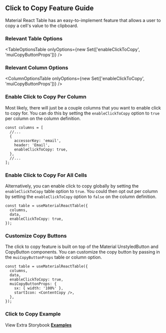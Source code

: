 
<Head>
  <title>Click to Copy Guide - Material React Table V2 Docs</title>
  <meta
    name="description"
    content="How to use and customize the click to copy features of Material React Table"
  />
</Head>

## Click to Copy Feature Guide

Material React Table has an easy-to-implement feature that allows a user to copy a cell's value to the clipboard.

### Relevant Table Options

<TableOptionsTable
  onlyOptions={new Set(['enableClickToCopy', 'muiCopyButtonProps'])}
/>

### Relevant Column Options

<ColumnOptionsTable
  onlyOptions={new Set(['enableClickToCopy', 'muiCopyButtonProps'])}
/>

### Enable Click to Copy Per Column

Most likely, there will just be a couple columns that you want to enable click to copy for. You can do this by setting the `enableClickToCopy` option to `true` per column on the column definition.

```tsx
const columns = [
  //...
  {
    accessorKey: 'email',
    header: 'Email',
    enableClickToCopy: true,
  },
  //...
];
```

### Enable Click to Copy For All Cells

Alternatively, you can enable click to copy globally by setting the `enableClickToCopy` table option to `true`. You could then opt out per column by setting the `enableClickToCopy` option to `false` on the column definition.

```tsx
const table = useMaterialReactTable({
  columns,
  data,
  enableClickToCopy: true,
});
```

### Customize Copy Buttons

The click to copy feature is built on top of the Material UnstyledButton and CopyButton components. You can customize the copy button by passing in the `muiCopyButtonProps` table or column option.

```tsx
const table = useMaterialReactTable({
  columns,
  data,
  enableClickToCopy: true,
  muiCopyButtonProps: {
    sx: { width: '100%' },
    startIcon: <ContentCopy />,
  },
});
```

### Click to Copy Example

<Example />

View Extra Storybook **[Examples](https://www.material-react-table.dev/?path=/story/features-click-to-copy-examples)**
